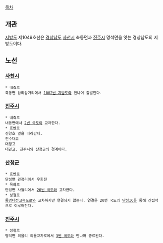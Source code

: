 [[목차]]
== 개관 ==
[[지방도]] 제1049호선은 [[경상남도]] [[사천시]] 축동면과 [[진주시]] 명석면을 잇는 경상남도의 지방도이다.

== 노선 ==
=== [[사천시]] ===
 * 내축로
 축동면 탑리삼거리에서 [[1002번 지방도]]와 만나며 출발한다.
=== [[진주시]] ===
 * 내축로
 내동면에서 [[2번 국도]]와 교차한다.
 * 호반로
 진양호 옆을 따라간다.
 진수대교
 대평교
 대관교. 진주시와 산청군의 경계이다.
=== [[산청군]] ===
 * 호반로
 단성면 관정리에서 우회전
 * 목화로
 단성면 사월리에서 [[20번 국도]]와 교차한다.
 * 성철로
 [[통영대전고속도로]]와 교차하지만 연결되지 않는다. 연결은 20번 국도의 [[단성IC]]를 통해 간접적으로 이루어진다.
=== [[진주시]] ===
 * 성철로
 명석면 외율리 외율교차로에서 [[3번 국도]]와 만나며 종료된다.
